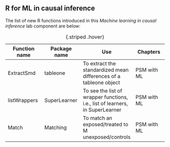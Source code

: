 ## R for ML in causal inference {.unnumbered}

The list of new R functions introduced in this *Machine learning in causal inference* lab component are below:

|   Function name | Package name | Use | Chapters |
|   -------- | -------- | -------- | -------- |
| ExtractSmd	| tableone	| To extract the standardized mean differences of a tableone object	| PSM with ML	| 
| listWrappers	| SuperLearner	| To see the list of wrapper functions, i.e., list of learners, in SuperLearner	| PSM with ML	|
| Match	| Matching	| To match an exposed/treated to M unexposed/controls	| PSM with ML	| 


: {.striped .hover}